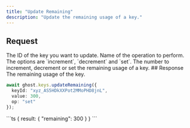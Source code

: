```yaml
---
title: "Update Remaining"
description: "Update the remaining usage of a key."
---
```


## Request

<ParamField path="keyId" type="string" required>
  The ID of the key you want to update.
</ParamField>

<ParamField body="op" type="string" required>
  Name of the operation to perform. The options are `increment`, `decrement` and `set`.
</ParamField>

<ParamField body="value" type="integer" required>
  The number to increment, decrement or set the remaining usage of a key.
</ParamField>
## Response

<ResponseField name="result">
<Expandable title="properties" defaultOpen>

<ResponseField name="remaining" type="integer | null" required>
  The remaining usage of the key.
</ResponseField>
</Expandable>
</ResponseField>

<RequestExample>

```ts
await ghost.keys.updateRemaining({
  keyId: "xyz_AS5HDkXXPot2MMoPHD8jnL",
  value: 300,
  op: "set"
});
```

</RequestExample>

<ResponseExample>
```ts
{
  result: {
    "remaining": 300
  }
}
```

</ResponseExample>
